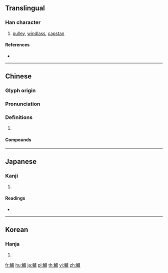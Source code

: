 {{character info/new}}
{{also|轳}}
==Translingual==
{{Han simplified forms|轤|䡎|轳|ex=y}}

===Han character===
{{Han char|rn=159|rad=車|as=16|sn=23|four=51017|canj=JJYPT|ids=⿰車盧}}

# [[pulley]], [[windlass]], [[capstan]]

====References====
* {{Han ref|kx=1250.050|dkj=38596|dj=1729.050|hdz=53562.030|uh=8F64|ud=36708|bh=F847|bd=63559}}

----

==Chinese==
{{zh-forms|s=轳}}

===Glyph origin===
{{Han etym}}

===Pronunciation===
{{zh-pron
|m=lú
|c=lou4
|mc=y
|oc=y
|cat=
}}

===Definitions===
{{zh-hanzi}}

# {{rfdef|zh}}

====Compounds====
{{zh-der|轆轤|轆轤格}}

----

==Japanese==

===Kanji===
{{ja-kanji|grade=|rs=車16|style=ky|shin=䡎}}

# {{defn|lang=ja|sort=車16}}

====Readings====
* {{ja-readings|goon=[[る]] (ru)|kanon=[[ろ]] (ro)|kun=[[くるまぎ]] (kurumagi), [[ろくろ]] (rokuro)|nanori=}}

----

==Korean==

===Hanja===
{{ko-hanja|hangeul=[[로]]>[[노]]|eumhun=|rv=ro>no|mr=ro>no|y=lo>no}}

# {{defn|lang=ko|sort=車16}}

[[fr:轤]]
[[hu:轤]]
[[ja:轤]]
[[pl:轤]]
[[th:轤]]
[[vi:轤]]
[[zh:轤]]